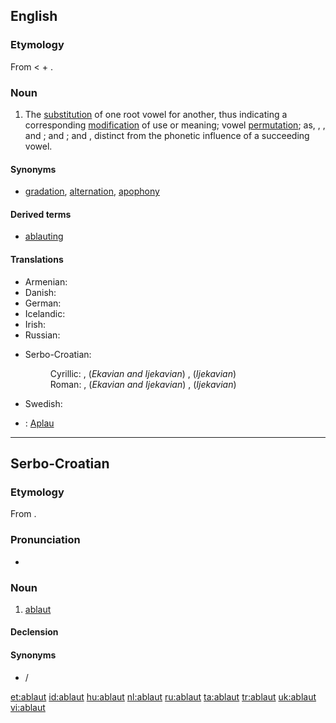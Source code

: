 {{also|Ablaut}}
==English==
{{wikipedia}}

===Etymology===
From {{etyl|de}} {{term|Ablaut||off-sound|lang=de}} < {{term|ab||off|lang=de}} + {{term|laut||sound|lang=de}}.

===Noun===
{{en-noun}}

# {{linguistics}} The [[substitution]] of one root vowel for another, thus indicating a corresponding [[modification]] of use or meaning; vowel [[permutation]]; as, {{term|get}}, {{term|gat}}, and {{term|got}}; {{term|sing}} and {{term|song}}; {{term|hang}} and {{term|hung}}, distinct from the phonetic influence of a succeeding vowel.

====Synonyms====
* [[gradation]], [[alternation]], [[apophony]]

====Derived terms====
* [[ablauting]]

====Translations====
{{trans-top|substitution of one root vowel for another}}
* Armenian: {{t-|hy|ձայնդարձ|tr=jayndarj}}
* Danish: {{t-|da|aflyd|c}}
* German: {{t+|de|Ablaut|m}}
* Icelandic: {{t|is|hljóðskipti|n|p}}
* Irish: {{t|ga|ablabht|xs=Irish}}
* Russian: {{t+|ru|аблаут|m|tr=abláut}}
{{trans-mid}}
* Serbo-Croatian:
*: Cyrillic: {{tø|sh|аблаут|m|alt=а̀блаут|sc=Cyrl|xs=Serbo-Croatian}}, (''Ekavian and Ijekavian'') {{tø|sh|превој|m|alt=пре́вој|sc=Cyrl|xs=Serbo-Croatian}}, (''Ijekavian'') {{tø|sh|пријевој|m|alt=прије́вој|sc=Cyrl|xs=Serbo-Croatian}}
*: Roman: {{tø|sh|ablaut|m|alt=àblaut|xs=Serbo-Croatian}}, (''Ekavian and Ijekavian'') {{tø|sh|prevoj|m|alt=prévoj|xs=Serbo-Croatian}}, (''Ijekavian'') {{tø|sh|prijevoj|m|alt=prijévoj|xs=Serbo-Croatian}}
* Swedish: {{t|sv|avljud|n}}
{{trans-bottom}}
{{checktrans}}
* {{ttbc|Vietnamese}}: [[Aplau]]

----

==Serbo-Croatian==

===Etymology===
From {{etyl|de|sh}} {{term|Ablaut|lang=de}}.

===Pronunciation===
* {{IPA|/ǎblaut/|lang=sh}}

===Noun===
{{sh-noun|g=m|head=àblaut|r|аблаут|а̀блаут}}

# [[#English|ablaut]]

====Declension====
{{sh-decl-noun
|àblaut|ablauti
|ablauta|ablauta
|ablautu|ablautima
|ablaut|ablaute
|ablaute|ablauti
|ablautu|ablautima
|ablautom|ablautima
}}

====Synonyms====
* {{l|sh|prevoj|prévoj}} / {{l|sh|prijevoj|prijévoj}}

[[et:ablaut]]
[[id:ablaut]]
[[hu:ablaut]]
[[nl:ablaut]]
[[ru:ablaut]]
[[ta:ablaut]]
[[tr:ablaut]]
[[uk:ablaut]]
[[vi:ablaut]]